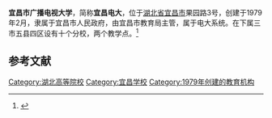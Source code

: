 {{coord|30.70195|111.29024|display=title}}
'''宜昌市广播电视大学'''，简称'''宜昌电大'''，位于[[湖北省|湖北省]][[宜昌市|宜昌市]]果园路3号，创建于1979年2月，隶属于宜昌市人民政府，由宜昌市教育局主管，属于电大系统。在下属三市五县四区设有十个分校，两个教学点。<ref>{{cite web|title=学校简介|url=http://www.ycou.cn/ABOUT/Index.asp|publisher=宜昌市广播电视大学|access-date=2016-08-03|archive-date=2019-08-16|archive-url=https://web.archive.org/web/20190816144149/http://www.ycou.cn/ABOUT/Index.asp|dead-url=no}}</ref>
==参考文献==
{{reflist}}

{{University-stub}}{{Hubei-stub}}

[[Category:湖北高等院校|Category:湖北高等院校]]
[[Category:宜昌学校|Category:宜昌学校]]
[[Category:1979年创建的教育机构|Category:1979年创建的教育机构]]